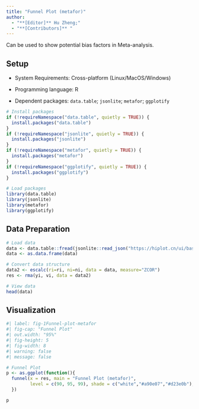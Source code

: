 ```yaml
---
title: "Funnel Plot (metafor)"
author:
  - "**[Editor]** Hu Zheng;"
  - "**[Contributors]** "
---
```


Can be used to show potential bias factors in Meta-analysis.

## Setup

-   System Requirements: Cross-platform (Linux/MacOS/Windows)

-   Programming language: R

-   Dependent packages: `data.table`; `jsonlite`; `metafor`; `ggplotify`

```r
# Install packages
if (!requireNamespace("data.table", quietly = TRUE)) {
  install.packages("data.table")
}
if (!requireNamespace("jsonlite", quietly = TRUE)) {
  install.packages("jsonlite")
}
if (!requireNamespace("metafor", quietly = TRUE)) {
  install.packages("metafor")
}
if (!requireNamespace("ggplotify", quietly = TRUE)) {
  install.packages("ggplotify")
}

# Load packages
library(data.table)
library(jsonlite)
library(metafor)
library(ggplotify)
```

## Data Preparation

```r
# Load data
data <- data.table::fread(jsonlite::read_json("https://hiplot.cn/ui/basic/funnel-plot-metafor/data.json")$exampleData$textarea[[1]])
data <- as.data.frame(data)

# Convert data structure
data2 <- escalc(ri=ri, ni=ni, data = data, measure="ZCOR")
res <- rma(yi, vi, data = data2)

# View data
head(data)
```

## Visualization

```r
#| label: fig-1Funnel-plot-metafor
#| fig-cap: "Funnel Plot"
#| out.width: "95%"
#| fig-height: 5
#| fig-width: 8
#| warning: false
#| message: false

# Funnel Plot
p <- as.ggplot(function(){
  funnel(x = res, main = "Funnel Plot (metafor)",
         level = c(90, 95, 99), shade = c("white","#a90e07","#d23e0b"), refline = 0)
  })

p
```


